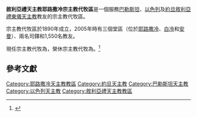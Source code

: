 {{Refimprove|time=2020-03-30T03:32:01+00:00}}
{{Infobox Roman Catholic diocese
|jurisdiction     = 宗主教代牧區
|name             = 敘利亞禮天主教耶路撒冷
|latin=
|border = catholic
|image =
|caption =
|location = [[巴勒斯坦|巴勒斯坦]]、[[以色列|以色列]]及[[約旦|約旦]]
|territory =
|population = 1,550
|rite = [[敘利亞禮天主教會|敘利亞禮]]
|patron =
|province =
|established = 1890年
|cathedral =聖多默主教座堂
|co-cathedral =
|leadership = 宗主教代牧
|website = 
|pope = {{incumbent pope}}
|patriarchal exarch = {{link-de|卡米勒·阿夫拉姆·安多尼·塞邁安|Camil Afram Antoine Semaan}}
|title1 = 榮休宗主教代牧
|title1_name = {{link-de|額我略·伯多祿·梅爾基|Grégoire Pierre Melki}}
}}

'''敘利亞禮天主教耶路撒冷宗主教代牧區'''是一個服務[[巴勒斯坦|巴勒斯坦]]、[[以色列|以色列]]及[[約旦|約旦]][[敘利亞禮天主教會|敘利亞禮]][[東儀天主教|東儀天主教]]教友的宗主教代牧區。

宗主教代牧區於1890年成立，2005年時有三個堂區（位於[[耶路撒冷|耶路撒冷]]、[[白冷|白冷]]和[[安曼|安曼]]）、兩名司鐸和1,550名教友。

現任宗主教代牧為{{link-de|卡米勒·阿夫拉姆·安多尼·塞邁安|Camil Afram Antoine Semaan}}，榮休宗主教代牧為{{link-de|額我略·伯多祿·梅爾基|Grégoire Pierre Melki}}。<ref>{{cite press release |title=From the Oriental Churches, 28.03.2020 |url=https://press.vatican.va/content/salastampa/en/bollettino/pubblico/2020/03/28/200328c.html |publisher=Holy See Press Office |accessdate=2020-03-29 |language=en |date=2020-03-28 |archivedate=2020-03-29 |archiveurl=https://web.archive.org/web/20200329133530/http://press.vatican.va/content/salastampa/en/bollettino/pubblico/2020/03/28/200328c.html}}</ref>

== 參考文獻 ==
{{reflist}}

{{敘利亞禮天主教會教區}}
{{耶路撒冷天主教教區}}
{{約旦天主教教區}}

[[Category:耶路撒冷天主教教區|Category:耶路撒冷天主教教區]]
[[Category:約旦天主教|Category:約旦天主教]]
[[Category:巴勒斯坦天主教|Category:巴勒斯坦天主教]]
[[Category:以色列天主教|Category:以色列天主教]]
[[Category:敘利亞禮天主教教區|Category:敘利亞禮天主教教區]]